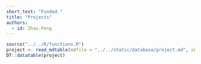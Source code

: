 ```yaml
---
short_text: "Funded."
title: "Projects"
authors:
  - id: Zhao.Peng
---
```


```r
source("../../R/functions.R")
project <- read_mdtable(mdfile = "../../static/database/project.md", skip = 0)
DT::datatable(project)
```